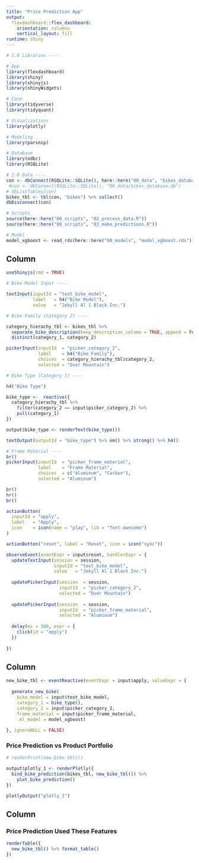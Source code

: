 ```yaml
---
title: "Price Prediction App"
output: 
  flexdashboard::flex_dashboard:
    orientation: columns
    vertical_layout: fill
runtime: shiny
---
```



```r
# 1.0 Libraries ----

# App
library(flexdashboard)
library(shiny)
library(shinyjs)
library(shinyWidgets)

# Core
library(tidyverse)
library(tidyquant)

# Visualizations
library(plotly)

# Modeling
library(parsnip)

# Database
library(odbc)
library(RSQLite)

# 2.0 Data ----
con <- dbConnect(RSQLite::SQLite(), here::here("00_data", "bikes_database.db"))
 #con <- dbConnect(RSQLite::SQLite(), "00_data/bikes_database.db")
# dbListTables(con)
bikes_tbl <- tbl(con, "bikes") %>% collect()
dbDisconnect(con)

# Scripts
source(here::here("00_scripts", "02_process_data.R"))
source(here::here("00_scripts", "03_make_predictions.R"))

# Model
model_xgboost <- read_rds(here::here("00_models", "model_xgboost.rds"))
```

Column {.sidebar}
-----------------------------------------------------------------------

```r
useShinyjs(rmd = TRUE)

# Bike Model Input ----

textInput(inputId = "text_bike_model",
          label   = h4("Bike Model"),
          value   = "Jekyll Al 1 Black Inc.")

# Bike Family (Category 2) ----

category_hierachy_tbl <- bikes_tbl %>% 
  separate_bike_description(keep_description_column = TRUE, append = FALSE) %>%
  distinct(category_1, category_2)

pickerInput(inputId  = "picker_category_2", 
            label    = h4("Bike Family"),
            choices  = category_hierachy_tbl$category_2, 
            selected = "Over Mountain")

# Bike Type (Category 1) ----

h4("Bike Type")

bike_type <-  reactive({
  category_hierachy_tbl %>%
    filter(category_2 == input$picker_category_2) %>%
    pull(category_1)
})

output$bike_type <- renderText(bike_type())  

textOutput(outputId = "bike_type") %>% em() %>% strong() %>% h4() 

# Frame Material ----
br()
pickerInput(inputId  = "picker_frame_material", 
            label    = "Frame Material", 
            choices  = c("Aluminum", "Carbon"), 
            selected = "Aluminum")

br()
hr()
br()

actionButton(
  inputId = "apply",
  label   = "Apply",
  icon    = icon(name = "play", lib = "font-awesome")
)

actionButton("reset", label = "Reset", icon = icon("sync"))

observeEvent(eventExpr = input$reset, handlerExpr = {
  updateTextInput(session = session,
                  inputId = "text_bike_model",
                  value   = "Jekyll Al 1 Black Inc.")
  
  updatePickerInput(session  = session,
                    inputId  = "picker_category_2",
                    selected = "Over Mountain")
  
  updatePickerInput(session  = session,
                    inputId  = "picker_frame_material",
                    selected = "Aluminum")
  
  delay(ms = 300, expr = {
    click(id = "apply")
  })
  
})

```

Column {data-width=650}
-----------------------------------------------------------------------

```r
new_bike_tbl <- eventReactive(eventExpr = input$apply, valueExpr = {
  
  generate_new_bike(
    bike_model = input$text_bike_model, 
    category_1 = bike_type(), 
    category_2 = input$picker_category_2, 
    frame_material = input$picker_frame_material, 
    .ml_model = model_xgboost)
  
}, ignoreNULL = FALSE)


```


### Price Prediction vs Product Portfolio

```r
# renderPrint(new_bike_tbl())

output$plotly_1 <- renderPlotly({
  bind_bike_prediction(bikes_tbl, new_bike_tbl()) %>%
    plot_bike_prediction()
})

plotlyOutput("plotly_1")

```

Column {data-width=350}
-----------------------------------------------------------------------

### Price Prediction Used These Features

```r
renderTable({
  new_bike_tbl() %>% format_table()
})


```


